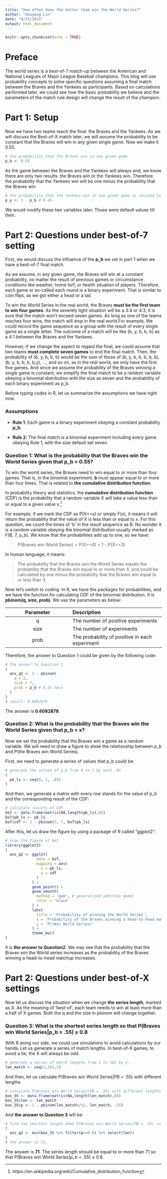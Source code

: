 ```yaml
---
title: "How often does the better team win the World Series?"
author: "Shuyang Lin"
date: "9/23/2021"
output: html_document
---
```


```r
knitr::opts_chunk$set(echo = TRUE)
```

# Preface
The world series is a best-of-7 match-up between the American and National Leagues of Major League Baseball champions. This blog will use probability concepts to solve specific questions assuming a final match between the Braves and the Yankees as participants. Based on calculations performed later, we could see how the basic probability we believe and the parameters of the match rule design will change the result of the champion.

# Part 1: Setup

Now we have two teams reach the final: the Braves and the Yankees. As we will discuss the Best-of-X match later, we will assume the probability to be constant that the Braves will win in any given single game. Now we make it 0.55.

```r
# the probability that the Braves win in any given game
p_b <- 0.55
```

As the game between the Braves and the Yankees will always end, we know there are only two results: the Braves win or the Yankees win. Therefore, the probability that the Yankees win will be one minus the probability that the Braves win.

```r
# the probability that the Yankees win in any given game is related to the Braves'
p_y <- 1 - p_b # 0.45
```

We would modify these two variables later. Those were default values till then.

# Part 2: Questions under best-of-7 setting

First, we would discuss the influence of the **p_b** we set in part 1 when we have a best-of-7 final match.

As we assume, in any given game, the Braves will win at a constant probability, no matter the result of previous games or circumstance conditions like weather, home turf, or health situation of players. Therefore, each game or so-called each round is a binary experiment. That is similar to coin flips, as we got either a head or a tail.

To win the World Series in the real world, the Braves **must be the first team to win four games**. As the severely tight situation will be a 3:4 or 4:3, it is sure that the match won't exceed seven games. As long as one of the teams reaches four wins, the match will stop in the real world.For example, We could record the game sequence as a group with the result of every single game as a single letter. The outcome of a match will be like (b, y, b, b, b) as a 4:1 between the Braves and the Yankees.

However, if we change the aspect to regard the final, we could assume that two teams **must complete seven games** to end the final match. Then, the probability of (b, y, b, b, b) would be the sum of those of (b, y, b, b, b, b, b), (b, y, b, b, b, b,y), ..., and so on, as in the real world, we only have the first five games. And since we assume the probability of the Braves winning a single game is constant, we simplify the final match to be a random variable obeying a binomial distribution with the size as seven and the probability of each binary experiment as p_b.

Before typing codes in R, let us summarize the assumptions we have right now.

### Assumptions

+ **Rule 1**: Each game is a binary experiment obeying a constant probability **p_b**.

+ **Rule 2**: The final match is a binomial experiment including every game obeying Rule 1, with the size default set seven.

### Question 1: What is the probability that the Braves win the World Series given that p_b =  0.55?

To win the world series, the Braves need to win equal to or more than four games. That is, in the binomial experiment, **b** must appear equal to or more than four times. That is related to **the cumulative distribution function**.

In probability theory and statistics, the **cumulative distribution function** (CDF) is the probability that a random variable X will take a value less than or equal to a given value x.^[https://en.wikipedia.org/wiki/Cumulative_distribution_function]

For example, if we mark the CDF as P(X<=x) or simply F(x), it means it will return the probability that the value of X is less than or equal to x. For this question, we count the times of 'b' in the result sequence as B. No wonder it is a random variable obeying the binomial distribution usually marked as F(B, 7, p_b). We know that the probabilities add up to one, so we have:

> P(Braves win World Series) = P(X>=4) = 1 - P(X<=3)

In human language, it means:

> The probability that the Braves win the World Series equals the probability that the Braves win equal to or more than 4, and could be calculated by one minus the probability that the Braves win equal to or less than 3.

Now let's switch to coding. In R, we have the packages for probabilities, and we have the function for calculating CDF of the binomial distribution. It is **pbinom(q, size, prob)**. We use the parameters as below:

|       Parameter       | Description                     |
|:---------------------:|:--------------------------------|
|           q           | The number of positive experiments     |
|         size          | The number of experiments     |
|         prob          | The probability of positive in each experiment     |

Therefore, the answer to Question 1 could be given by the following code:
```r
# the answer to Question 1
(
  ans_q1 <- 1 - pbinom(
    q = 3,
    size = 7,
    prob = p_b # 0.55 here
  )
)
# result: 0.6082878
```

The answer is **0.6082878**.

### Question 2: What is the probability that the Braves win the World Series given that p_b = x?

Now we set the probability that the Braves win a game as a random variable. We will need to draw a figure to show the relationship between p_b and P(the Braves win World Series).

First, we need to generate a series of values that p_b could be:
```r
# generate the values of p_b from 0 to 1 by each .05
(
  pb_ls <- seq(0, 1, .05)
)
```

And then, we generate a matrix with every row stands for the value of p_b and the corresponding result of the CDF:
```r
# calculate results of CDF
bo7 <- data.frame(matrix(NA,length(pb_ls),0))
bo7$pb_ls <- pb_ls
bo7$cdf <- 1 - pbinom(3, 7, bo7$pb_ls)
```

After this, let us draw the figure by using a package of R called "ggplot2":
```r
# draw the figure of bo7
library(ggplot2)
(
  ans_q2 <- ggplot(
              data = bo7,
              mapping = aes(
                x = pb_ls,
                y = cdf
              )
            ) + 
            geom_point() +
            geom_smooth(
              method = 'gam', # generalized additive model
              color = 'black'
            ) +
            labs(
              title = 'Probability of winning the World Series',
              x = 'Probability of the Braves winning a head-to-head matchup',
              y = 'Pr(Win World Series)'
            ) +
            theme_bw()
)
```

It is **the answer to Question2**. We may see that the probability that the Braves win the World series increases as the probability of the Braves winning a head-to-head matchup increases.

# Part 2: Questions under best-of-X settings

Now let us discuss the situation when we change **the series length**, marked as X. As the meaning of 'best-of', each team needs to win at least more than a half of X games. Both the q and the size in pbinom will change together.

### Question 3: What is the shortest series length so that P(Braves win World Series|p_b = .55) ≥ 0.8

With R along our side, we could use simulations to avoid calculations by our hands. Let us generate a series of match lengths. In best-of-X games, to avoid a tie, the X will always be odd.
```r
# generate a series of match lengths from 1 to 101 by 2.
len_match <- seq(1,101,2)
```

And then, let us calculate P(Braves win World Series|PB = .55) with different lengths.
```r
# calculate P(Braves win World Series|PB = .55) with different lengths
box_55 <- data.frame(matrix(NA,length(len_match),0))
box_55$len <- len_match
box_55$p <- 1 - pbinom(len_match%/%2, len_match, .55)
```

And **the answer to Question 3** will be:
```r
# find the shortest length when P(Braves win World Series|PB = .55) >= .8
(
  ans_q3 <- min(box_55 %>% filter(p>=0.8) %>% select(len))
)
# the answer is 71.
```

The answer is **71**. The series length should be equal to or more than 71 so that P(Braves win World Series|p_b = .55) ≥ 0.8.

